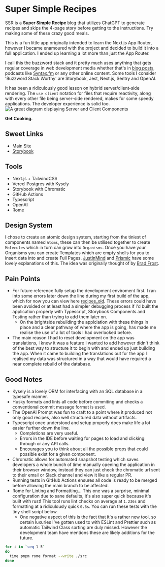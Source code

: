 
<Meta title="Documentation/Introduction" />

# Super Simple Recipes

SSR is a **Super Simple Recipe** blog that utilizes ChatGPT to generate recipes and skips the 4-page story before getting to the instructions. Try making some of these crazy good meals.

This is a fun little app originally intended to learn the Next.js App Router, however I became enamoured with the project and decided to build it into a full application. I ended up learning a lot more than just the App Router.

I call this the buzzword stack and it pretty much uses anything that gets regular coverage in web development media whether that's in [blog posts](https://medium.com/tag/technology), podcasts like [Syntax.fm](https://syntax.fm) or any other online content. Some tools I consider 'Buzzword Stack Worthy' are Storybook, Jest, Next.js, Sentry and OpenAI.

It has been a ridiculously good lesson on hybrid server/client-side rendering. The `use client` notation for files that require reactivity, along with every other file being server-side rendered, makes for some speedy applications. The developer experience is solid too.
![A great diagram displaying Server and Client Components](https://nextjs.org/_next/image?url=%2Fdocs%2Fdark%2Fthinking-in-server-components.png&w=3840&q=75)

**Get Cooking.**

## Sweet Links

- [Main Site]()
- [Storybook]()

## Tools

- Next.js + TailwindCSS
- Vercel Postgres with Kysely
- Storybook with Chromatic
- GitHub Actions
- Typescript
- OpenAI
- Rome

## Design System

I chose to create an atomic design system, starting from the tiniest of components named `Atoms`, these can then be utilised together to create `Molecules` which in turn can grow into `Organisms`. Once you have your Organisms you can create Templates which are empty shells for you to insert data into and create Full Pages. [JustInMind](https://www.justinmind.com/blog/atomic-design/) and [Prismic](https://prismic.io/blog/atomic-design-system-example-tutorial#what) have some lovely explanations of this. The idea was originally thought of by [Brad Frost](https://bradfrost.com/blog/post/atomic-web-design/).

## Pain Points

- For future reference fully setup the development enviroment first. I ran into some errors later down the line during my first build of the app, which for now you can view here [recipes_old](https://github.com/mac-long/recipes-old). These errors could have been avoided or at least had a simpler debugging process if I'd built the application properly with Typescript, Storybook Components and Testing rather than trying to add them later on.
  - On the brightside rebuilding the applciation with these things in place and a clear pathway of where the app is going, has made me realise the use of a lot of tools I had overlooked before.
- The main reason I had to reset development on the app was translations, I knew it was a feature I wanted to add however didn't think of the best way to structure it to begin with and ended up just building the app. When it came to building the translations out for the app I realised my data was structured in a way that would have required a near complete rebuild of the database.

## Good Notes

- Kysely is a lovely ORM for interfacing with an SQL database in a typesafe manner.
- Husky formats and lints all code before commiting and checks a conventional commit message format is used.
- The OpenAI Prompt was fun to craft to a point where it produced not only good recipes, also well structured data without artifacts.
- Typescript once understood and setup properly does make life a lot easier further down the line.
  - Completions are very useful.
  - Errors in the IDE before waiting for pages to load and clicking through or any API calls.
  - Encourages you to think about all the possible props that could possible exist for a given component.
- Chromatic allows for automated snapshot testing which saves developers a whole bunch of time manually opening the application in their browser window, instead they can just check the chromatic url sent to their email or Slack channel and view it like a regular PR.
- Running tests in GitHub Actions ensures all code is ready to be merged before allowing the main branch to be affected.
- Rome for Linting and Formatting... This one was a surprise, minimal configuration due to sane defaults, it's also super quick because it's built with rust! This tool runs lint checks on average at `1.236s` and formatting at a ridiculously quick `0.5s`. You can run these tests with the tiny shell script below.
  - One negative aspect of this is the fact that it's a rather new tool, so certain luxuries I've gotten used to with ESLint and Prettier such as automatic Tailwind Class sorting are duly missed. However the development team have mentions these are likely additions for the future.

``` zsh
for i in `seq 1 5`
do
  time pnpm rome format --write ./src
done
```